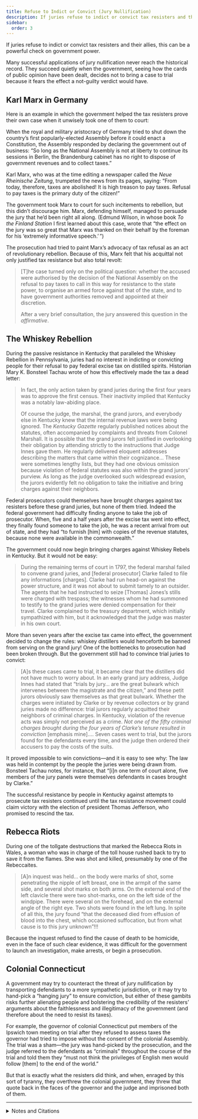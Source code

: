 ```yaml
---
title: Refuse to Indict or Convict (Jury Nullification)
description: If juries refuse to indict or convict tax resisters and their allies, this can be a powerful check on government power.
sidebar:
  order: 3
---
```


If juries refuse to indict or convict tax resisters and their allies, this can be a powerful check on government power.

Many successful applications of jury nullification never reach the historical record.
They succeed quietly when the government, seeing how the cards of public opinion have been dealt, decides not to bring a case to trial because it fears the effect a not-guilty verdict would have.

## <Badge text="Example" size="medium" /> Karl Marx in Germany

Here is an example in which the government helped the tax resisters prove their own case when it unwisely took one of them to court:

When the royal and military aristocracy of Germany tried to shut down the country’s first popularly-elected Assembly before it could enact a Constitution, the Assembly responded by declaring the government out of business:
“So long as the National Assembly is not at liberty to continue its sessions in Berlin, the Brandenburg cabinet has no right to dispose of government revenues and to collect taxes.”

Karl Marx, who was at the time editing a newspaper called the <i>Neue Rheinische Zeitung</i>, trumpeted the news from its pages, saying:
“From today, therefore, taxes are abolished! It is high treason to pay taxes. Refusal to pay taxes is the primary duty of the citizen!”

The government took Marx to court for such incitements to rebellion, but this didn’t discourage him.
Marx, defending himself, managed to persuade the jury that he’d been right all along.
(Edmund Wilson, in whose book <i>To the Finland Station</i> I first learned about this case, wrote that “the effect on the jury was so great that Marx was thanked on their behalf by the foreman for his ‘extremely informative speech.’ ”)

The prosecution had tried to paint Marx’s advocacy of tax refusal as an act of revolutionary rebellion.
Because of this, Marx felt that his acquittal not only justified tax resistance but also total revolt:

> [T]he case turned only on the political question: whether the accused were authorised by the decision of the National Assembly on the refusal to pay taxes to call in this way for resistance to the state power, to organise an armed force against that of the state, and to have government authorities removed and appointed at their discretion.
>
> After a very brief consultation, the jury answered this question in the <em>affirmative</em>.

## <Badge text="Example" size="medium" /> The Whiskey Rebellion

During the passive resistance in Kentucky that paralleled the Whiskey Rebellion in Pennsylvania, juries had no interest in indicting or convicting people for their refusal to pay federal excise tax on distilled spirits.
Historian Mary K. Bonsteel Tachau wrote of how this effectively made the tax a dead letter:

> In fact, the only action taken by grand juries during the first four years was to approve the first census.
> Their inactivity implied that Kentucky was a notably law-abiding place.
>
> Of course the judge, the marshal, the grand jurors, and everybody else in Kentucky knew that the internal revenue laws were being ignored.
> The <i>Kentucky Gazette</i> regularly published notices about the statutes, often accompanied by complaints and threats from Colonel Marshall.
> It is possible that the grand jurors felt justified in overlooking their obligation by attending strictly to the instructions that Judge Innes gave them.
> He regularly delivered eloquent addresses describing the matters that came within their cognizance…
> These were sometimes lengthy lists, but they had one obvious omission because violation of federal statutes was also within the grand jurors’ purview.
> As long as the judge overlooked such widespread evasion, the jurors evidently felt no obligation to take the initiative and bring charges against their neighbors.

Federal prosecutors could themselves have brought charges against tax resisters before these grand juries, but none of them tried.
Indeed the federal government had difficulty finding anyone to take the job of prosecutor.
When, five and a half years after the excise tax went into effect, they finally found someone to take the job, he was a recent arrival from out of state, and they had “to furnish [him] with copies of the revenue statutes, because none were available in the commonwealth.”

The government could now begin bringing charges against Whiskey Rebels in Kentucky.
But it would not be easy:

> During the remaining terms of court in 1797, the federal marshal failed to convene grand juries, and [federal prosecutor] Clarke failed to file any informations [charges].
> Clarke had run head-on against the power structure, and it was not about to submit tamely to an outsider.
> The agents that he had instructed to seize [Thomas] Jones’s stills were charged with trespass; the witnesses whom he had summoned to testify to the grand juries were denied compensation for their travel.
> Clarke complained to the treasury department, which initially sympathized with him, but it acknowledged that the judge was master in his own court.

More than seven years after the excise tax came into effect, the government decided to change the rules:
whiskey distillers would henceforth be banned from serving on the grand jury!
One of the bottlenecks to prosecution had been broken through.
But the government still had to convince trial juries to convict:

> [A]s these cases came to trial, it became clear that the distillers did not have much to worry about.
> In an early grand jury address, Judge Innes had stated that “trials by jury… are the great bulwark which intervenes between the magistrate and the citizen,” and these petit jurors obviously saw themselves as that great bulwark.
> Whether the charges were initiated by Clarke or by revenue collectors or by grand juries made no difference:
> trial jurors regularly acquitted their neighbors of criminal charges.
> In Kentucky, violation of the revenue acts was simply not perceived as a crime.
> <em>Not one of the fifty criminal charges brought during the four years of Clarke’s tenure resulted in conviction</em> [emphasis mine].…
> Seven cases went to trial, but the jurors found for the defendants every time, and the judge then ordered their accusers to pay the costs of the suits.

It proved impossible to win convictions—and it is easy to see why:
The law was held in contempt by the people the juries were being drawn from.
Bonsteel Tachau notes, for instance, that “[i]n one term of court alone, five members of the jury panels were themselves defendants in cases brought by Clarke.”

The successful resistance by people in Kentucky against attempts to prosecute tax resisters continued until the tax resistance movement could claim victory with the election of president Thomas Jefferson, who promised to rescind the tax.

## <Badge text="Example" size="medium" /> Rebecca Riots

During one of the tollgate destructions that marked the Rebecca Riots in Wales, a woman who was in charge of the toll house rushed back to try to save it from the flames.
She was shot and killed, presumably by one of the Rebeccaites.

> [A]n inquest was held… on the body were marks of shot, some penetrating the nipple of left breast, one in the armpit of the same side, and several shot marks on both arms.
> On the external end of the left clavicle there were two shot-marks, one on the left side of the windpipe.
> There were several on the forehead, and on the external angle of the right eye.
> Two shots were found in the left lung.
> In spite of all this, the jury found “that the deceased died from effusion of blood into the chest, which occasioned suffocation, but from what cause is to this jury unknown”!!!

Because the inquest refused to find the cause of death to be homicide, even in the face of such clear evidence, it was difficult for the government to launch an investigation, make arrests, or begin a prosecution.

## <Badge text="Example" size="medium" /> Colonial Connecticut

A government may try to counteract the threat of jury nullification by transporting defendants to a more sympathetic jurisdiction, or it may try to hand-pick a “hanging jury” to ensure conviction, but either of these gambits risks further alienating people and bolstering the credibility of the resisters’ arguments about the faithlessness and illegitimacy of the government (and therefore about the need to resist its taxes).

For example, the governor of colonial Connecticut put members of the Ipswich town meeting on trial after they refused to assess taxes the governor had tried to impose without the consent of the colonial Assembly.
The trial was a sham—the jury was hand-picked by the prosecution, and the judge referred to the defendants as “criminals” throughout the course of the trial and told them they “must not think the privileges of English men would follow [them] to the end of the world.”

But that is exactly what the resisters did think, and when, enraged by this sort of tyranny, they overthrew the colonial government, they threw that quote back in the faces of the governor and the judge and imprisoned both of them.

<hr />

<details>
<summary>Notes and Citations</summary>

* Marx, Karl [“No Tax Payments!”](https://www.marxists.org/archive/marx/works/1848/11/17c.htm) <i>Neue Rheinische Zeitung</i> No. 145, 17 November 1848 (special supplement), translated by the Marx-Engels Institute
* Marx, Karl [“The Tax-Refusal Trial”](https://wikirouge.net/texts/en/The_Tax-Refusal_Trial_(1849)) <i>Neue Rheinische Zeitung</i> No. 218, 10 February 1849, translated by the Marx-Engels Institute
* Wilson, Edmund <i>To the Finland Station</i> (1955) [pp. 171–72](https://archive.org/details/tofinlandstation00wils/page/171/mode/1up)
* Bonsteel Tachau, Mary K. “The Whiskey Rebellion in Kentucky: A Forgotten Episode of Civil Disobedience” <i>Journal of the Early Republic</i> Vol. 2, No. 3 (Autumn, 1982), pp. 239–59
* Evans, Henry Tobit <i>Rebecca Riots!</i> (2010 ed.) p. 152
* Neal, Daniel <i>The History of New-England</i>, Vol. II (1747) [p. 436](https://archive.org/details/bim_eighteenth-century_the-history-of-new-engla_neal-daniel_1720_2/page/436/mode/1up)

</details>
